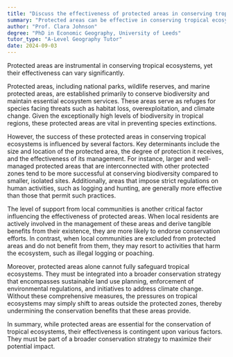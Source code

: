 ```yaml
---
title: "Discuss the effectiveness of protected areas in conserving tropical ecosystems"
summary: "Protected areas can be effective in conserving tropical ecosystems, but their success varies significantly."
author: "Prof. Clara Johnson"
degree: "PhD in Economic Geography, University of Leeds"
tutor_type: "A-Level Geography Tutor"
date: 2024-09-03
---
```


Protected areas are instrumental in conserving tropical ecosystems, yet their effectiveness can vary significantly.

Protected areas, including national parks, wildlife reserves, and marine protected areas, are established primarily to conserve biodiversity and maintain essential ecosystem services. These areas serve as refuges for species facing threats such as habitat loss, overexploitation, and climate change. Given the exceptionally high levels of biodiversity in tropical regions, these protected areas are vital in preventing species extinctions.

However, the success of these protected areas in conserving tropical ecosystems is influenced by several factors. Key determinants include the size and location of the protected area, the degree of protection it receives, and the effectiveness of its management. For instance, larger and well-managed protected areas that are interconnected with other protected zones tend to be more successful at conserving biodiversity compared to smaller, isolated sites. Additionally, areas that impose strict regulations on human activities, such as logging and hunting, are generally more effective than those that permit such practices.

The level of support from local communities is another critical factor influencing the effectiveness of protected areas. When local residents are actively involved in the management of these areas and derive tangible benefits from their existence, they are more likely to endorse conservation efforts. In contrast, when local communities are excluded from protected areas and do not benefit from them, they may resort to activities that harm the ecosystem, such as illegal logging or poaching.

Moreover, protected areas alone cannot fully safeguard tropical ecosystems. They must be integrated into a broader conservation strategy that encompasses sustainable land use planning, enforcement of environmental regulations, and initiatives to address climate change. Without these comprehensive measures, the pressures on tropical ecosystems may simply shift to areas outside the protected zones, thereby undermining the conservation benefits that these areas provide.

In summary, while protected areas are essential for the conservation of tropical ecosystems, their effectiveness is contingent upon various factors. They must be part of a broader conservation strategy to maximize their potential impact.
    